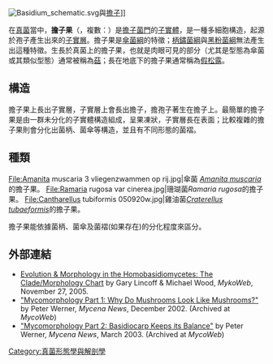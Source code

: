 [[Image:Basidium_schematic.svg|thumb]]與[[擔子|擔子]]]]

在[[真菌|真菌]]當中，'''擔子果'''（{{lang-en|'''basidiocarp'''、'''basidiome'''、'''basidioma'''}}，複數：{{lang|en|'''basidiomata'''}}）是[[擔子菌門|擔子菌門]]的[[子實體|子實體]]，是一種多細胞構造，起源於孢子產生出來的[[子實層|子實層]]。擔子果是[[傘菌綱|傘菌綱]]的特徵；[[柄鏽菌綱|柄鏽菌綱]]與[[黑粉菌綱|黑粉菌綱]]無法產生出這種特徵。生長於真菌上的擔子果，也就是肉眼可見的部分（尤其是型態為傘菌或其類似型態）通常被稱為[[菇|菇]]；長在地底下的擔子果通常稱為[[假松露|假松露]]。

==構造==
擔子果上長出子實層，子實層上會長出擔子，擔孢子著生在擔子上。最簡單的擔子果是由一群未分化的子實體構造組成，呈果凍狀，子實層長在表面；比較複雜的擔子果則會分化出菌柄、菌傘等構造，並且有不同形態的菌褶。

==種類==
<gallery>
File:Amanita muscaria 3 vliegenzwammen op rij.jpg|傘菌 ''[[Amanita_muscaria|Amanita muscaria]]''的擔子果。
File:Ramaria rugosa var cinerea.jpg|珊瑚菌''Ramaria rugosa''的擔子果。
File:Cantharellus tubiformis 050920w.jpg|雞油菌''[[Craterellus|Craterellus tubaeformis]]''的擔子果。
</gallery>

擔子果能依據菌柄、菌傘及菌褶(如果存在)的分化程度來區分。


==外部連結==
*[http://www.mykoweb.com/articles/Homobasidiomycete_chart.html Evolution & Morphology in the Homobasidiomycetes: The Clade/Morphology Chart] {{Wayback|url=http://www.mykoweb.com/articles/Homobasidiomycete_chart.html |date=20140802044241 }} by Gary Lincoff & Michael Wood, ''MykoWeb'', November 27, 2005.
*[http://www.mykoweb.com/articles/mycomorphology_1.html "Mycomorphology Part 1: Why Do Mushrooms Look Like Mushrooms?"] {{Wayback|url=http://www.mykoweb.com/articles/mycomorphology_1.html |date=20150321012717 }} by Peter Werner, ''Mycena News'', December 2002. (Archived at ''MycoWeb'')
*[http://www.mykoweb.com/articles/mycomorphology_2.html "Mycomorphology Part 2: Basidiocarp Keeps its Balance"] {{Wayback|url=http://www.mykoweb.com/articles/mycomorphology_2.html |date=20150311105619 }} by Peter Werner, ''Mycena News'', March 2003. (Archived at ''MycoWeb'')

[[Category:真菌形態學與解剖學|Category:真菌形態學與解剖學]]